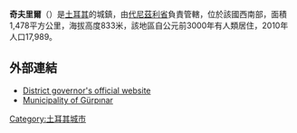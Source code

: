 {{Infobox settlement
<!-- See Template:Infobox settlement for additional fields and descriptions -->
| name                    = 奇夫里爾
| image_skyline           = 
| image_caption           = 
| image_shield            = 
| pushpin_map             = Turkey
| coordinates             = {{coord|38|18|5|N|29|44|19|E|format=dms|display=inline,title}}
| subdivision_type        = 國家
| subdivision_name        = {{Flag|Turkey}}
| subdivision_type1       = [[土耳其行政區劃|省份]]
| subdivision_name1       = [[代尼茲利省|代尼茲利省]]
| subdivision_type2       = 
| subdivision_name2       = 
| leader_party            = [[正義與發展黨_(土耳其)|AKP]]
| leader_title            = 市長
| leader_name             = Gürcan Güven
| leader_title1           = 
| leader_name1            = Armagan Önal
| elevation_m             = 941
| area_footnotes          = {{Turkey district areas|SOURCE}}
| area_blank1_title       = 區
| area_blank1_km2         = {{Turkey district areas|Denizli|Çivril}}
| population_footnotes    = {{Turkey district populations|SOURCE|Denizli}}
| population_urban        = {{Turkey district populations|Denizli|Çivril|şehir}}
| population_as_of        = {{Turkey district populations|YEAR}}
| population_blank1_title = District
| population_blank1       = {{Turkey district populations|Denizli|Çivril|toplam}}
| population_density_blank1_km2  = auto
| postal_code_type        = 
| postal_code             = 
| website                 = {{URL| www.civril.bel.tr | www.civril.bel.tr }}
}}
'''奇夫里爾'''（{{lang-tr|Çivril}}）是[[土耳其|土耳其]]的城鎮，由[[代尼茲利省|代尼茲利省]]負責管轄，位於該國西南部，面積1,478平方公里，海拔高度833米，該地區自公元前3000年有人類居住，2010年人口17,989。

==外部連結==
* [http://www.civril.gov.tr/ District governor's official website]{{Wayback|url=http://www.civril.gov.tr/ |date=20120630074321 }} {{tr icon}}
* [http://www.gurpinar.bel.tr Municipality of Gürpınar]{{Wayback|url=http://www.gurpinar.bel.tr/ |date=20181117133026 }}

{{Turkey-geo-stub}}
[[Category:土耳其城市|Category:土耳其城市]]